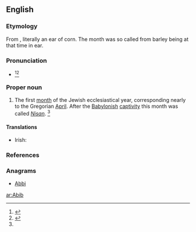==English==

===Etymology===
From {{etyl|he}} {{term|אביב|אביב|sc=Hebr|tr=abhībh|lang=he}}, literally an ear of corn. The month was so called from barley being at that time in ear.

===Pronunciation===
* {{a|US}} {{IPA|/ɑˈviv/|ˈeɪ.bɪb/|ˈɑ.bib/}}<ref name=SOED>{{reference-book | last =| first = | authorlink =  | coauthors =  | editor =Brown, Lesley  | others =  | title = The Shorter Oxford English Dictionary | origdate =  | origyear = 1933| origmonth =  | url =  | format =  | accessdate =  | accessyear =  | accessmonth =  | edition = 5th | date =  | year =2003| month =  | publisher =Oxford University Press  | location =Oxford, UK | language =  | id =  | doi = | isbn =978-0-19-860575-7 | lccn = | ol = | pages =4| chapter =  | chapterurl =  | quote =}}</ref><ref>{{reference-book | last =| first = | authorlink =  | coauthors =  | editor =Urdang, Laurence    | others =  | title = The Random House College Dictionary | origdate =  | origyear = 1975| origmonth =  | url =  | format =  | accessdate =  | accessyear =  | accessmonth =  | edition =  | date =  | year =1984| month =  | publisher =Random House, Inc.  | location = New York, NY | language =  | id =  | doi = | isbn =0-394-43600-8 | lccn = | ol = | pages =3| chapter =  | chapterurl =  | quote =}}</ref>

===Proper noun===
{{en-proper noun}}

# The first [[month]] of the Jewish ecclesiastical year, corresponding nearly to the Gregorian [[April]]. After the [[Babylonish]] [[captivity]] this month was called ''[[Nisan]]''. {{defdate|Mid 16<sup>th</sup> century.}}<ref name=SOED/>

====Translations====
{{trans-top|month}}
* Irish: {{t-|ga|Áibíb|f}}
{{trans-mid}}
{{trans-bottom}}

===References===
<references/>

===Anagrams===
* [[Abbi#English|Abbi]]

[[ar:Abib]]